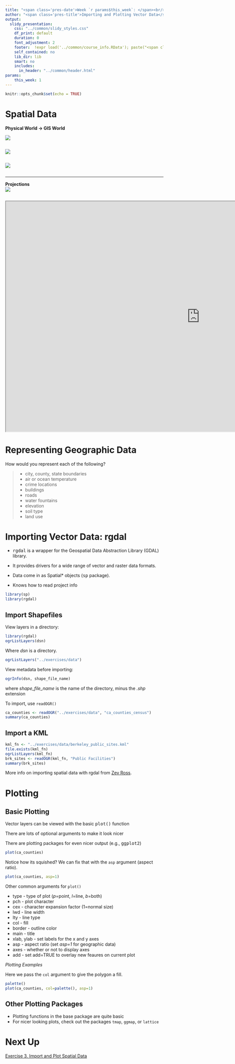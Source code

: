 ```yaml
---
title: "<span class='pres-date'>Week `r params$this_week`: </span><br/><span class='pres-subtitle'>Spatial Data Analysis with R</span> <br/><span class='pres-date'>`r load('../common/course_info.RData'); lstCI[[paste0('class0', params$this_week)]]`</span>"
author: "<span class='pres-title'>Importing and Plotting Vector Data</span>"
output: 
  slidy_presentation:
    css: "../common/slidy_styles.css"
    df_print: default
    duration: 0
    font_adjustment: 2
    footer:  !expr load('../common/course_info.RData'); paste("<span class='footer-right'><a href='acknowledgements.html'>Acknowledgements</a></span><span class='footer-right'><a href='../index.html'>Course Homepage</a></span><span class='footer-right'>Etherpad:&nbsp<a href='", lstCI$etherpadshort, "' target='_blank'>", lstCI$etherpadshort, "</a></span><span class='footer-subtitle'>Spatial Data Analysis in R</span>")
    self_contained: no
    lib_dir: lib
    smart: no
    includes:
      in_header: "../common/header.html"
params:
    this_week: 1
---
```


```r
knitr::opts_chunk$set(echo = TRUE)
```

# Spatial Data

<div class="incremental"><div>
__Physical World &rarr; GIS World__

<div class="incremental centerblock" style="margin-bottom:2em;"><img src="images/layers.jpg"></img></div>

<div class="incremental centerblock" style="margin-bottom:2em;"><img src="images/vectors-features-abstract.png"></img></div>

<div class="incremental centerblock" style="margin-bottom:2em;"><img src="images/raster-features-abstract.png"></img></div>

</div></div>

<div class="incremental"><div><hr class="hrdivider">
__Projections__
<div class="centerblock"><img src="images/projections_550x682.png"></img></div>
</div></div>

<div class="centerblock" style="margin-top:2em;">
<iframe src="http://www.jasondavies.com/maps/transition/" style="width:1234px;height:732px;">
  <p>Your browser does not support iframes.</p>
</iframe>
</div>

# Representing Geographic Data 

How would you represent each of the following?

<div class="indented2">
>- city, county, state boundaries
>- air or ocean temperature
>- crime locations
>- buildings
>- roads
>- water fountains
>- elevation
>- soil type
>- land use
</div>

# Importing Vector Data: rgdal

<div class="indented1">
- <tt>rgdal</tt> is a wrapper for the Geospatial Data Abstraction Library (GDAL) library.

- It provides drivers for a wide range of vector and raster data formats.

- Data come in as Spatial* objects (<tt>sp</tt> package).

- Knows how to read project info
</div>

```r
library(sp)
library(rgdal)
```

## Import Shapefiles

View layers in a directory:

```r
library(rgdal)
ogrListLayers(dsn)
```

Where _dsn_ is a directory.

```r
ogrListLayers("../exercises/data")
```

View metadata before importing:

```r
ogrInfo(dsn, shape_file_name)
```

where _shape_file_name_ is the name of the directory, minus the _.shp_ extension

To import, use ```readOGR()```

```r
ca_counties <- readOGR("../exercises/data", "ca_counties_census")
summary(ca_counties)
```

## Import a KML

```r
kml_fn <- "../exercises/data/berkeley_public_sites.kml"
file.exists(kml_fn)
ogrListLayers(kml_fn)
brk_sites <- readOGR(kml_fn, "Public Facilities")
summary(brk_sites)
```

More info on importing spatial data with rgdal from [Zev Ross](http://zevross.com/blog/2016/01/13/tips-for-reading-spatial-files-into-r-with-rgdal/).

# Plotting

## Basic Plotting

<div class="indented1">
Vector layers can be viewed with the basic <tt>plot()</tt> function

There are lots of optional arguments to make it look nicer

There are plotting packages for even nicer output (e.g., <tt>ggplot2</tt>)
</div>

```r
plot(ca_counties)
```

Notice how its squished? We can fix that with the ```asp``` argument (aspect ratio).

```r
plot(ca_counties, asp=1)
```

Other common arguments for ```plot()```

<div class="compact">
- type - type of plot (_p_=point, _l_=line, _b_=both)
- pch - plot character
- cex - character expansion factor (1=normal size)
- lwd - line width
- lty - line type
- col - fill
- border - outline color
- main - title
- xlab, ylab - set labels for the x and y axes
- asp - aspect ratio (set _asp=1_ for geographic data)
- axes - whether or not to display axes
- add - set add=TRUE to overlay new feaures on current plot
</div>

_Plotting Examples_

Here we pass the ```col``` argument to give the polygon a fill.

```r
palette()
plot(ca_counties, col=palette(), asp=1)
```

## Other Plotting Packages

<div class="indented2">
- Plotting functions in the base package are quite basic
- For nicer looking plots, check out the packages ```tmap```, ```ggmap```, or ```lattice```
</div>

# Next Up

[Exercise 3. Import and Plot Spatial Data](../exercises/ex03_import_plot.html){target="_blank"}



